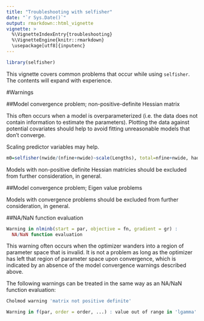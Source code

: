 ```yaml
---
title: "Troubleshooting with selfisher"
date: "`r Sys.Date()`"
output: rmarkdown::html_vignette
vignette: >
  %\VignetteIndexEntry{troubleshooting}
  %\VignetteEngine{knitr::rmarkdown}
  \usepackage[utf8]{inputenc}
---
```


```r
library(selfisher)
```

This vignette covers common problems that occur while using `selfisher`. 
The contents will expand with experience.

#Warnings

##Model convergence problem; non-positive-definite Hessian matrix

This often occurs when a model is overparameterized (i.e. the data does not contain information to estimate the parameters).
Plotting the data against potential covariates should help to avoid fitting unreasonable models that don't converge.

Scaling predictor variables may help.
```r
m0=selfisher(nwide/(nfine+nwide)~scale(Lengths), total=nfine+nwide, haddock)
```


Models with non-positive definite Hessian matricies should be excluded from further consideration, in general.  

##Model convergence problem; Eigen value problems

Models with convergence problems should be excluded from further consideration, in general.

##NA/NaN function evaluation
```r
Warning in nlminb(start = par, objective = fn, gradient = gr) :
  NA/NaN function evaluation
```
This warning often occurs when the optimizer wanders into a region of parameter space that is invalid. It is not a problem as long as the optimizer has left that region of parameter space upon convergence, which is indicated by an absence of the model convergence warnings described above. 

The following warnings can be treated in the same way as an NA/NaN function evaluation:
```r
Cholmod warning 'matrix not positive definite'
```
```r
Warning in f(par, order = order, ...) : value out of range in 'lgamma'
```
